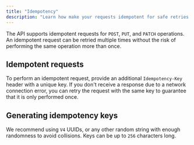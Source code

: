 ```yaml
---
title: "Idempotency"
description: "Learn how make your requests idempotent for safe retries."
---
```


The API supports idempotent requests for `POST`, `PUT`, and `PATCH` operations. An idempotent request can be retried multiple times without the risk of performing the same operation more than once.

## Idempotent requests

To perform an idempotent request, provide an additional `Idempotency-Key` header with a unique key. If you don't receive a response due to a network connection error, you can retry the request with the same key to guarantee that it is only performed once.

## Generating idempotency keys

We recommend using `V4` UUIDs, or any other random string with enough randomness to avoid collisions. Keys can be up to `256` characters long.